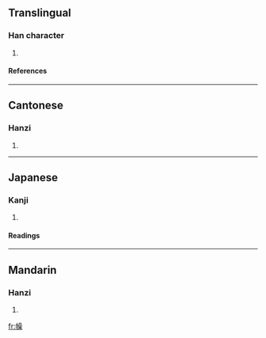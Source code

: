 ==Translingual==
===Han character===
{{Han char|rn=50|rad=巾|as=13|sn=16|four=4629<sub>4</sub>|canj=中月口口木 (LBRRD)}}
# {{defn|Han|sort=巾13}}
====References====
{{Han ref|kx=0337.080|dkj=09102|dj=0644.100|hdz=10756.020|uh=5E67|ud=24167|bh=E96B|bd=59755}}
----
==Cantonese==
===Hanzi===
{{yue-hanzi|jyut=|y=chiu4}}
# {{defn|Cantonese}}
----
==Japanese==
===Kanji===
{{ja-kanji|grade=|rs=巾13}}
# {{defn|Japanese}} 
====Readings====
{{ja-readings|on=[[せう]] (seu), [[さう]] (sau), [[そう]] (sō)|kun=[[ずきん]] (zukin), [[はちまき]] (hachimaki)}}
----
==Mandarin==
===Hanzi===
{{cmn-hanzi|pin=[[qiāo]] (qiao1)|wg=ch'iao<sup>1</sup>}}
# {{defn|Mandarin}}

[[fr:幧]]